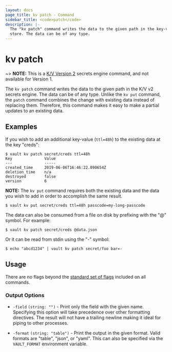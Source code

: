 ```yaml
---
layout: docs
page_title: kv patch - Command
sidebar_title: <code>patch</code>
description: |-
  The "kv patch" command writes the data to the given path in the key-value
  store. The data can be of any type.
---
```


# kv patch

~> **NOTE:** This is a [K/V Version 2](/docs/secrets/kv/kv-v2.html) secrets
engine command, and not available for Version 1.


The `kv patch` command writes the data to the given path in the K/V v2 secrets
engine. The data can be of any type. Unlike the `kv put` command, the `patch`
command combines the change with existing data instead of replacing them.
Therefore, this command makes it easy to make a partial updates to an existing
data.

## Examples

If you wish to add an additional key-value (`ttl=48h`) to the existing data at
the key "creds":

```text
$ vault kv patch secret/creds ttl=48h
Key              Value
---              -----
created_time     2019-06-06T16:46:22.090654Z
deletion_time    n/a
destroyed        false
version          6
```

**NOTE:** The `kv put` command requires both the existing data and
the data you wish to add in order to accomplish the same result.

```text
$ vault kv put secret/creds ttl=48h passcode=my-long-passcode
```

The data can also be consumed from a file on disk by prefixing with the "@"
symbol. For example:

```text
$ vault kv patch secret/creds @data.json
```

Or it can be read from stdin using the "-" symbol:

```text
$ echo "abcd1234" | vault kv patch secret/foo bar=-
```

## Usage

There are no flags beyond the [standard set of flags](/docs/commands/index.html)
included on all commands.

### Output Options

- `-field` `(string: "")` - Print only the field with the given name. Specifying
  this option will take precedence over other formatting directives. The result
  will not have a trailing newline making it ideal for piping to other
  processes.

- `-format` `(string: "table")` - Print the output in the given format. Valid
  formats are "table", "json", or "yaml". This can also be specified via the
  `VAULT_FORMAT` environment variable.
